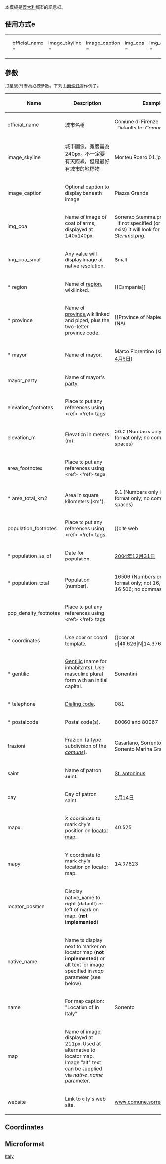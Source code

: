 <includeonly><!-- 在這裡加入模板的保護標識 --></includeonly><noinclude>{{Documentation subpage}}</noinclude>
<!-- 在本行下編輯模板說明 -->
本模板是[[義大利]]城市的訊息框。

==使用方式e==
{|style="background:transparent;"
|<pre>
{{Infobox CityIT
| official_name     =   
| image_skyline     =  
| image_caption     =  
| img_coa           =  
| img_coa_small     = 
| region            =  
| province          = 
| mayor             =  
| mayor_party       = 
| elevation_footnotes = 
| elevation_m       = 
| area_footnotes    =  
| area_total_km2    = 
| population_footnotes = 
| population_as_of  = 
| population_total  = 
| pop_density_footnotes = 
| coordinates       = 
| gentilic          = 
| telephone         = 
| postalcode        = 
| frazioni          = 
| saint             = 
| day               = 
| mapx              = 
| mapy              = 
| locator_position  = 
| native_name       = 
| name              = 
| map               = 
| website           = 
}}
</pre>
|}

== 參數==
打星號(*)者為必要參數。下列由[[索倫托]]當作例子。

{| class="wikitable" style="font-size:95%;"
! Name !! Description !! Example
|-
| official_name || 城市名稱 || Comune di Firenze<br />  Defaults to: ''Comune di {{{name}}}''
|-
| image_skyline || 城市圖像，寬度需為240px。不一定要有天際線，但是最好有城市的地標物 || Monteu Roero 01.jpg 
|-
| image_caption || Optional caption to display beneath image || Piazza Grande 
|-
| img_coa || Name of image of coat of arms, displayed at 140x140px. || Sorrento Stemma.png<br />  If not specified (or does not exist) it will look for ''File:{{{name}}}-Stemma.png''.
|-
| img_coa_small || Any value will display image at native resolution. || Small
|-
| * region || Name of [[Regions of Italy|region]], wikilinked.|| <nowiki>[[Campania]]</nowiki>
|-
| * province || Name of [[Provinces of Italy|province]],wikilinked and piped, plus the two-letter province code.|| <nowiki>[[Province of Naples|Naples]] (NA)</nowiki>
|-
| * mayor || Name of mayor. || Marco Fiorentino (since [[2005年]][[4月5日]])
|-
| mayor_party || Name of mayor's [[List of political parties in Italy|party]]. ||
|-
|  elevation_footnotes || Place to put any references using <nowiki><ref> </ref></nowiki> tags || 
|-
| elevation_m || Elevation in meters (m). || 50.2 (Numbers only in RAW format only; no commas or spaces)
|-
|  area_footnotes || Place to put any references using <nowiki><ref> </ref></nowiki> tags || 
|-
| * area_total_km2 || Area in square kilometers (km²). || 9.1 (Numbers only in RAW format only; no commas or spaces)
|-
|  population_footnotes || Place to put any references using <nowiki><ref> </ref></nowiki> tags || <nowiki><ref name=profilo>{{cite web
 | url = http://www.comune.casale-monferrato.al.it/IT/cityhall/profilo_citta.asp?pid=CH_PROFILO
 | title = Profilo della Città
 | publisher = Comune di Casale Monferrato
 | accessdate = 2007-10-03
}}</ref></nowiki>
|-
| * population_as_of || Date for population. || [[2004年]][[12月31日]]
|-
| * population_total || Population (number). ||  16506  (Numbers only in RAW format only; not 16,506 or 16 506; no commas or spaces)
|-
|  pop_density_footnotes || Place to put any references using <nowiki><ref> </ref></nowiki> tags || 
|-
| * coordinates || Use coor or coord template. || <nowiki>{{coor at d|40.626|N|14.376|E|type:city}}</nowiki>
|-
| * gentilic || [[Demonym|Gentilic]] (name for inhabitants). Use masculine plural form with an initial capital.|| Sorrentini
|-
| * telephone || [[Area codes in Italy|Dialing code]]. || 081
|-
| * postalcode || Postal code(s). || 80060 and 80067
|-
| frazioni || [[Frazione|Frazioni]] (a type subdivision of the ''[[comune]]''). || Casarlano, Sorrento Capo, Sorrento Marina Grande
|-
| saint || Name of patron saint. || [[Antoninus of Sorrento|St. Antoninus]]
|-
| day || Day of patron saint. || [[2月14日]]
|-
| mapx || X coordinate to mark city's position on [[:File:Italy Regions 220px (including Pelagie Islands).png|locator map]]. || 40.525
|-
| mapy || Y coordinate to mark city's location on locator map. || 14.37623
|-
| locator_position || Display native_name to right (default) or left of mark on map. ('''not implemented''') ||  
|-
| native_name || Name to display next to marker on locator map ('''not implemented''') or alt text for image specified in ''map'' parameter (see below). ||  
|-
| name || For map caption: "Location of {{{name}}} in Italy" || Sorrento
|-
| map || Name of image, displayed at 211px. Used at alternative to locator map. Image "alt" text can be supplied via ''native_name'' parameter. || 
|-
| website || Link to city's web site. || [http://www.comune.sorrento.na.it www.comune.sorrento.na.it] 
|}

==Coordinates==
{{UF-coord}}

==Microformat==
{{UF-hcard-geo}}

<includeonly>
<!-- ADD CATEGORIES BELOW THIS LINE -->
[[Category:City infobox templates|Italy]]
<!-- ADD INTERWIKIS BELOW THIS LINE -->
</includeonly>